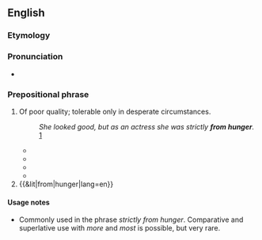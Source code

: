 ==English==

===Etymology===
{{rfe|Is this a calque from German or Yiddish?|lang=en}}

===Pronunciation===
* {{audio|en-au-from hunger.ogg|Audio (AU)|lang=en}}

===Prepositional phrase===
{{en-PP}}

# {{lb|en|idiomatic}} Of poor quality; tolerable only in desperate circumstances.
#: ''She looked good, but as an actress she was strictly '''from hunger'''.'' [http://www.hulu.com/watch/77882/the-donna-reed-show-pardon-my-gloves?c=1011]
#* {{quote-book|title=The Day of the Locusts|page=17|author=Nathanael West|year=1939|passage="That's the place for you, the San Berdoo. I live there so I ought to know. The owner's strictly '''from hunger'''. Come on, I'll get you fixed up swell."}}
#* {{quote-book|title=[[w:The Apprenticeship of Duddy Kravitz (novel)|The Apprenticeship of Duddy Kravitz]]|page=159|author=[[w:Mordecai Richler|Mordecai Richler]]|year=1959|passage=The play went on and on with people shouting and using dirty language. The jokes were '''from hunger''' and there was only one sexy scene}}
#* {{quote-book|title=Jane Austen in Scarsdale: Or Love, Death, and the SATs|page=70|author=Paula Marantz Cohen|year=2007|passage=This place is a dump. I mean your bathrooms are '''from hunger'''. Where's the Jacuzzi? Where's the 'his and her' sinks? Where's the towel warmer?}}
#* {{quote-book|title=Come with me to Babylon|page=115|author=Paul M. Levitt|year=2008|passage="The men in this hamlet are either married, or worn out, or ignorant, or religious zealots, or indigent." Esther was forced to agree that the boys in this town were '''from hunger''', but said, "That's what marriage brokers are for...."}}
# {{&lit|from|hunger|lang=en}}

====Usage notes====
* Commonly used in the phrase ''strictly from hunger''. Comparative and superlative use with ''more'' and ''most'' is possible, but very rare.
